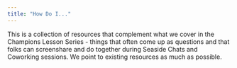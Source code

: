 ```yaml
---
title: "How Do I..."
---
```


This is a collection of resources that complement what we cover in the Champions Lesson Series - things that often come up as questions and that folks can screenshare and do together during Seaside Chats and Coworking sessions. We point to existing resources as much as possible. 

